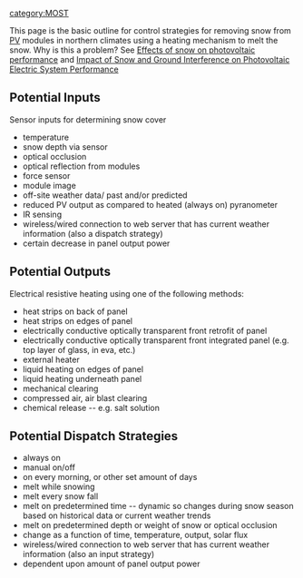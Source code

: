 {{MOST}}

[[category:MOST]]

This page is the basic outline for control strategies for removing snow from [[PV]] modules in northern climates using a heating mechanism to melt the snow. Why is this a problem? See [[Effects of snow on photovoltaic performance]] and [[Impact of Snow and Ground Interference on Photovoltaic Electric System Performance]]

==Potential Inputs==
Sensor inputs for determining snow cover
* temperature
* snow depth via sensor
* optical occlusion
* optical reflection from modules
* force sensor
* module image
* off-site weather data/ past and/or predicted
* reduced PV output as compared to heated (always on) pyranometer
* IR sensing
* wireless/wired connection to web server that has current weather information (also a dispatch strategy)
* certain decrease in panel output power

==Potential Outputs==
Electrical resistive heating using one of the following methods:
* heat strips on back of panel
* heat strips on edges of panel
* electrically conductive optically transparent front retrofit of panel
* electrically conductive optically transparent front integrated panel (e.g. top layer of glass, in eva, etc.)
* external heater
* liquid heating on edges of panel
* liquid heating underneath panel
* mechanical clearing
* compressed air, air blast clearing
* chemical release -- e.g. salt solution

==Potential Dispatch Strategies==
* always on
* manual on/off
* on every morning, or other set amount of days
* melt while snowing
* melt every snow fall
* melt on predetermined time -- dynamic so changes during snow season based on historical data or current weather trends
* melt on predetermined depth or weight of snow or optical occlusion
* change as a function of time, temperature, output, solar flux
* wireless/wired connection to web server that has current weather information (also an input strategy)
* dependent upon amount of panel output power
